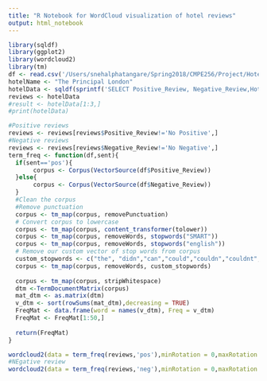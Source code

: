 ```yaml
---
title: "R Notebook for WordCloud visualization of hotel reviews"
output: html_notebook
---
```


```r
library(sqldf)
library(ggplot2)
library(wordcloud2)
library(tm)
df <- read.csv('/Users/snehalphatangare/Spring2018/CMPE256/Project/Hotel_Reviews.csv')
hotelName <- "The Principal London"
hotelData <- sqldf(sprintf('SELECT Positive_Review, Negative_Review,Hotel_Name from df where Hotel_Name="%s"',hotelName))
reviews <- hotelData
#result <- hotelData[1:3,]
#print(hotelData)

#Positive reviews
reviews <- reviews[reviews$Positive_Review!='No Positive',]
#Negative reviews
reviews <- reviews[reviews$Negative_Review!='No Negative',]
term_freq <- function(df,sent){
  if(sent=='pos'){
       corpus <- Corpus(VectorSource(df$Positive_Review))
  }else{
       corpus <- Corpus(VectorSource(df$Negative_Review))
  }
  #Clean the corpus
  #Remove punctuation
  corpus <- tm_map(corpus, removePunctuation)
  # Convert corpus to lowercase
  corpus <- tm_map(corpus, content_transformer(tolower))      
  corpus <- tm_map(corpus, removeWords, stopwords("SMART"))
  corpus <- tm_map(corpus, removeWords, stopwords("english"))
  # Remove our custom vector of stop words from corpus
  custom_stopwords <- c("the", "didn","can","could","couldn","couldnt","wasn","wasnt","also","use", "using","hotel","extremely","not","never","will","would","nice","excellent","good","perfect","great")
  corpus <- tm_map(corpus, removeWords, custom_stopwords)                   
                      
  corpus <- tm_map(corpus, stripWhitespace)
  dtm <-TermDocumentMatrix(corpus)
  mat_dtm <- as.matrix(dtm)
  v_dtm <- sort(rowSums(mat_dtm),decreasing = TRUE)
  FreqMat <- data.frame(word = names(v_dtm), Freq = v_dtm)
  FreqMat <- FreqMat[1:50,]
  
  return(FreqMat)
}

wordcloud2(data = term_freq(reviews,'pos'),minRotation = 0,maxRotation = 0)
#NEgative review
wordcloud2(data = term_freq(reviews,'neg'),minRotation = 0,maxRotation = 0)
```

